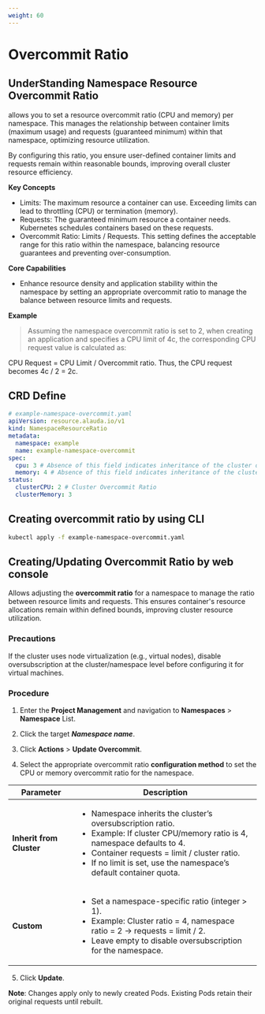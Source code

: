 ```yaml
---
weight: 60
---
```


# Overcommit Ratio

## UnderStanding Namespace Resource Overcommit Ratio

<Term name="product"/> allows you to set a resource overcommit ratio (CPU and memory) per namespace. This manages the relationship between container limits (maximum usage) and requests (guaranteed minimum) within that namespace, optimizing resource utilization.

By configuring this ratio, you ensure user-defined container limits and requests remain within reasonable bounds, improving overall cluster resource efficiency.

**Key Concepts**

- Limits: The maximum resource a container can use. Exceeding limits can lead to throttling (CPU) or termination (memory).
- Requests: The guaranteed minimum resource a container needs. Kubernetes schedules containers based on these requests.
- Overcommit Ratio: Limits / Requests. This setting defines the acceptable range for this ratio within the namespace, balancing resource guarantees and preventing over-consumption.

**Core Capabilities**

- Enhance resource density and application stability within the namespace by setting an appropriate overcommit ratio to manage the balance between resource limits and requests.

**Example**

> Assuming the namespace overcommit ratio is set to 2, when creating an application and specifies a CPU limit of 4c, the corresponding CPU request value is calculated as:

CPU Request = CPU Limit / Overcommit ratio. Thus, the CPU request becomes 4c / 2 = 2c.

## CRD Define

```yaml
# example-namespace-overcommit.yaml
apiVersion: resource.alauda.io/v1
kind: NamespaceResourceRatio
metadata:
  namespace: example
  name: example-namespace-overcommit
spec:
  cpu: 3 # Absence of this field indicates inheritance of the cluster overcommit ratio; 0 means no limitation.
  memory: 4 # Absence of this field indicates inheritance of the cluster overcommit ratio; 0 means no limitation.
status:
  clusterCPU: 2 # Cluster Overcommit Ratio
  clusterMemory: 3
```

## Creating overcommit ratio by using CLI

```bash
kubectl apply -f example-namespace-overcommit.yaml
```

## Creating/Updating Overcommit Ratio by web console

Allows adjusting the **overcommit ratio** for a namespace to manage the ratio between resource limits and requests. This ensures container's resource allocations remain within defined bounds, improving cluster resource utilization.

### Precautions

If the cluster uses node virtualization (e.g., virtual nodes), disable oversubscription at the cluster/namespace level before configuring it for virtual machines.

### Procedure

1. Enter the **Project Management** and navigation to **Namespaces** > **Namespace** List.

2. Click the target ***Namespace name***.

3. Click **Actions** > **Update Overcommit**.

4. Select the appropriate overcommit ratio **configuration method** to set the CPU or memory overcommit ratio for the namespace.

| Parameter        | Description        |
| ---------------- | ------------------ |
| **Inherit from Cluster** | <ul><li>Namespace inherits the cluster’s oversubscription ratio.</li><li>Example: If cluster CPU/memory ratio is 4, namespace defaults to 4.</li><li>Container requests = limit / cluster ratio.</li><li>If no limit is set, use the namespace’s default container quota.</li></ul> |
| **Custom**   | <ul><li>Set a namespace-specific ratio (integer > 1).</li><li>Example: Cluster ratio = 4, namespace ratio = 2 → requests = limit / 2.</li><li>Leave empty to disable oversubscription for the namespace.</li></ul> |

5. Click **Update**.

**Note**: Changes apply only to newly created Pods. Existing Pods retain their original requests until rebuilt.
